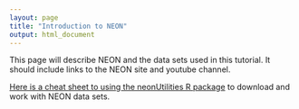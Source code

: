 ```yaml
---
layout: page
title: "Introduction to NEON"
output: html_document
---
```


This page will describe NEON and the data sets used in this tutorial.
It should include links to the NEON site and youtube channel.


[Here is a cheat sheet to using the neonUtilities R package](https://www.neonscience.org/sites/default/files/cheat-sheet-neonUtilities.pdf) to download and work with NEON data sets.